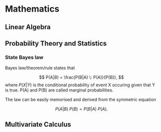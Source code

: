# Mathematics

## Linear Algebra

## Probability Theory and Statistics

### State Bayes law {-}

Bayes law/theorem/rule states that

$$
  P(A|B) = \frac{P(B|A) \: P(A)}{P(B)},
$$
where $P(X|Y)$ is the conditional probability of event X occuring given that Y is true. P(A) and P(B) are called marginal probabilities.

The law can be easily memorised and derived from the symmetric equation

$$
  P(A | B) \: P(B) = P(B | A)\: P(A).
$$

## Multivariate Calculus
